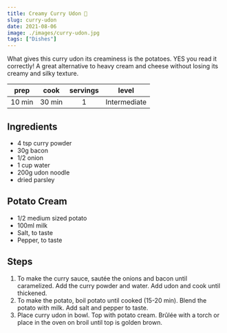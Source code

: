 ```yaml
---
title: Creamy Curry Udon 🍛
slug: curry-udon
date: 2021-08-06
image: ./images/curry-udon.jpg
tags: ["Dishes"]
---
```


<StyledParagraph>What gives this curry udon its creaminess is the potatoes. YES you read it correctly! A great alternative to heavy cream and cheese without losing its creamy and silky texture.</StyledParagraph>

| prep | cook | servings | level |
| :--: | :--: | :------: | :---: |
| 10 min | 30 min | 1 | Intermediate  |

## Ingredients

- <ListItem>4 tsp curry powder</ListItem>
- <ListItem>30g bacon</ListItem>
- <ListItem>1/2 onion</ListItem>
- <ListItem>1 cup water</ListItem>
- <ListItem>200g udon noodle</ListItem>
- <ListItem>dried parsley</ListItem>

## Potato Cream
- <ListItem>1/2 medium sized potato</ListItem>
- <ListItem>100ml milk</ListItem>
- <ListItem>Salt, to taste</ListItem>
- <ListItem>Pepper, to taste</ListItem>


## Steps
1. To make the curry sauce, sautée the onions and bacon until caramelized. Add the curry powder and water. Add udon and cook until thickened.
2. To make the potato, boil potato until cooked (15-20 min). Blend the potato with milk. Add salt and pepper to taste.
3. Place curry udon in bowl. Top with potato cream. Brûlée with a torch or place in the oven on broil until top is golden brown.
